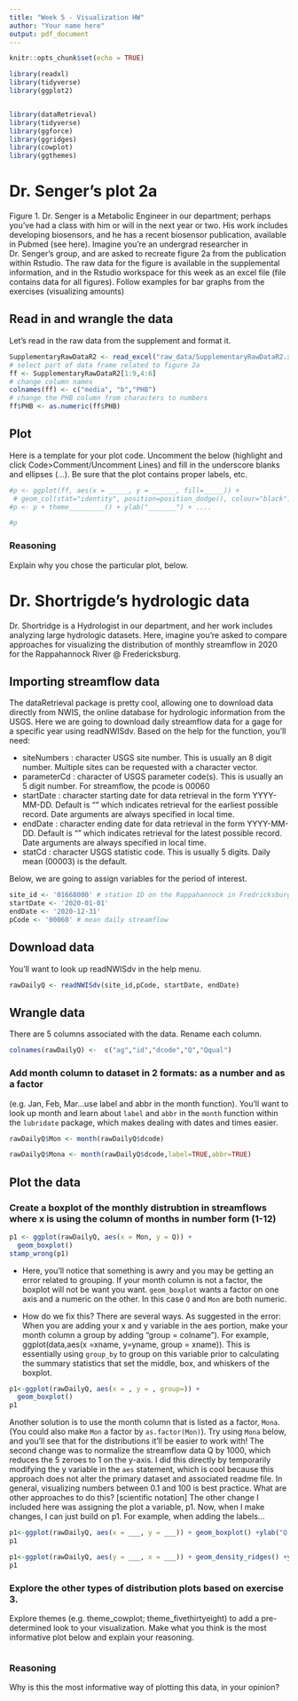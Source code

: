 ```yaml
---
title: "Week 5 - Visualization HW"
author: "Your name here"
output: pdf_document
---
```


```r
knitr::opts_chunk$set(echo = TRUE)

library(readxl)
library(tidyverse)
library(ggplot2)


library(dataRetrieval)
library(tidyverse)
library(ggforce)
library(ggridges)
library(cowplot)
library(ggthemes)
```

# Dr. Senger's plot 2a

Figure 1. Dr. Senger is a Metabolic Engineer in our department; perhaps you've had a class with him or will in the next year or two. His work includes developing biosensors, and he has a recent biosensor publication, available in Pubmed (see here). Imagine you’re an undergrad researcher in Dr. Senger’s group, and are asked to recreate figure 2a from the publication within Rstudio. The raw data for the figure is available in the supplemental information, and in the Rstudio workspace for this week as an excel file (file contains data for all figures). Follow examples for bar graphs from the exercises (visualizing amounts)

## Read in and wrangle the data

Let's read in the raw data from the supplement and format it. 

```r
SupplementaryRawDataR2 <- read_excel("raw_data/SupplementaryRawDataR2.xlsx", sheet = "Sheet1")
# select part of data frame related to figure 2a
ff <- SupplementaryRawDataR2[1:9,4:6] 
# change column names
colnames(ff) <- c("media", "b","PHB") 
# change the PHB column from characters to numbers
ff$PHB <- as.numeric(ff$PHB) 
```

## Plot

Here is a template for your plot code. Uncomment the below (highlight and click Code>Comment/Uncomment Lines) and fill in the underscore blanks and ellipses (...). Be sure that the plot contains proper labels, etc. 


```r
#p <- ggplot(ff, aes(x = _____, y = ______, fill=_____)) +
 # geom_col(stat="identity", position=position_dodge(), colour="black") + #theme(legend.position="top")
#p <- p + theme_________() + ylab("_______") + ....

#p
```

### Reasoning

Explain why you chose the particular plot, below.



# Dr. Shortrigde's hydrologic data

Dr. Shortridge is a Hydrologist in our department, and her work includes analyzing large hydrologic datasets. Here, imagine you’re asked to compare approaches for visualizing the distribution of monthly streamflow in 2020 for the Rappahannock River @ Fredericksburg.

## Importing streamflow data
The dataRetrieval package is pretty cool, allowing one to download data directly from NWIS, the online database for hydrologic information from the USGS. Here we are going to download daily streamflow data for a gage for a specific year using readNWISdv. Based on the help for the function, you'll need:

- siteNumbers	: character USGS site number. This is usually an 8 digit number. Multiple sites can be requested with a character vector.
- parameterCd	: character of USGS parameter code(s). This is usually an 5 digit number. For streamflow, the pcode is 00060
- startDate	: character starting date for data retrieval in the form YYYY-MM-DD. Default is "" which indicates retrieval for the earliest possible record. Date arguments are always specified in local time.
- endDate	: character ending date for data retrieval in the form YYYY-MM-DD. Default is "" which indicates retrieval for the latest possible record. Date arguments are always specified in local time.
- statCd	: character USGS statistic code. This is usually 5 digits. Daily mean (00003) is the default.

Below, we are going to assign variables for the period of interest.

```r
site_id <- '01668000' # station ID on the Rappahannock in Fredricksburg
startDate <- '2020-01-01'
endDate <- '2020-12-31'
pCode <- '00060' # mean daily streamflow

```

## Download data

You'll want to look up readNWISdv in the help menu.

```r

rawDailyQ <- readNWISdv(site_id,pCode, startDate, endDate)

```

## Wrangle data

There are 5 columns associated with the data. Rename each column. 

```r

colnames(rawDailyQ) <-  c("ag","id","dcode","Q","Qqual")
```

### Add month column to dataset in 2 formats: as a number and as a factor

(e.g. Jan, Feb, Mar...use label and abbr in the month function). You'll want to look up month and learn about `label` and `abbr` in the `month` function within the `lubridate` package, which makes dealing with dates and times easier.

```r
rawDailyQ$Mon <- month(rawDailyQ$dcode)

rawDailyQ$Mona <- month(rawDailyQ$dcode,label=TRUE,abbr=TRUE)
```


## Plot the data

### Create a boxplot of the monthly distrubtion in streamflows where x is using the column of months in number form (1-12)

```r
p1 <- ggplot(rawDailyQ, aes(x = Mon, y = Q)) +
  geom_boxplot()
stamp_wrong(p1)
```

* Here, you'll notice that something is awry and you may be getting an error related to grouping. If your month column is not a factor, the boxplot will not be want you want. `geom_boxplot` wants a factor on one axis and a numeric on the other. In this case `Q` and `Mon` are both numeric. 

* How do we fix this? There are several ways. As suggested in the error: When you are adding your x and y variable in the aes portion, make your month column a group by adding "group = colname"). For example, ggplot(data,aes(x =xname, y=yname, group = xname)). This is essentially using `group_by` to group on this variable prior to calculating the summary statistics that set the middle, box, and whiskers of the boxplot.

```r
p1<-ggplot(rawDailyQ, aes(x = , y = , group=)) +
  geom_boxplot()
p1
```


Another solution is to use the month column that is listed as a factor, `Mona`. (You could also make `Mon` a factor by `as.factor(Mon)`). Try using `Mona` below, and you'll see that for the distributions it'll be easier to work with! The second change was to normalize the streamflow data Q by 1000, which reduces the 5 zeroes to 1 on the y-axis. I did this directly by temporarily modifying the y variable in the `aes` statement, which is cool because this approach does not alter the primary dataset and associated readme file. In general, visualizing numbers between 0.1 and 100 is best practice. What are other approaches to do this? [scientific notation] The other change I included here was assigning the plot a variable, p1. Now, when I make changes, I can just build on p1. For example, when adding the labels...

```r

p1<-ggplot(rawDailyQ, aes(x = ___, y = ___)) + geom_boxplot() +ylab("Q x1000 [cfs]")
p1

p1<-ggplot(rawDailyQ, aes(y = ___, x = ___)) + geom_density_ridges() +ylab("Q x1000 [cfs]")
p1
```

### Explore the other types of distribution plots based on exercise 3. 
Explore themes (e.g. theme_cowplot; theme_fivethirtyeight) to add a pre-determined look to your visualization. Make what you think is the most informative plot below and explain your reasoning.

```r

```

### Reasoning

Why is this the most informative way of plotting this data, in your opinion?
